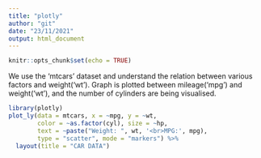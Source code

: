 ```yaml
---
title: "plotly"
author: "git"
date: "23/11/2021"
output: html_document
---
```


```r
knitr::opts_chunk$set(echo = TRUE)
```

We use the 'mtcars' dataset and understand the relation between various factors and weight('wt'). Graph is plotted between mileage('mpg') and weight('wt'), and the number of cylinders are being visualised.

```r

library(plotly)
plot_ly(data = mtcars, x = ~mpg, y = ~wt, 
        color = ~as.factor(cyl), size = ~hp,
        text = ~paste("Weight: ", wt, '<br>MPG:', mpg),
        type = "scatter", mode = "markers") %>%
  layout(title = "CAR DATA")

```
